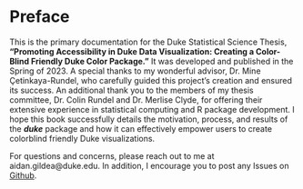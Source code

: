 # Preface {.unnumbered}

This is the primary documentation for the Duke Statistical Science Thesis, **"Promoting Accessibility in Duke Data Visualization: Creating a Color-Blind Friendly Duke Color Package."** It was developed and published in the Spring of 2023. A special thanks to my wonderful advisor, Dr. Mine Çetinkaya-Rundel, who carefully guided this project's creation and ensured its success. An additional thank you to the members of my thesis committee, Dr. Colin Rundel and Dr. Merlise Clyde, for offering their extensive experience in statistical computing and R package development. I hope this book successfully details the motivation, process, and results of the ***duke*** package and how it can effectively empower users to create colorblind friendly Duke visualizations.

For questions and concerns, please reach out to me at aidan.gildea\@duke.edu. In addition, I encourage you to post any Issues on [Github](https://github.com/aidangildea/duke).
